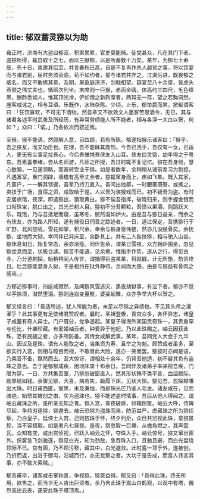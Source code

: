 ```yaml
---
---
---
```

title: 郁双蓄灵猕以为助
---



雍正时，济南有大盗曰郁双，积案累累，官吏莫能捕。徒党甚众，凡在其门下者，盗掠所得，辄自取十之七，而以三献郁，以是所蓄数十万矣。某年，为郁七十寿辰，先十日，柬邀其侣至，并言春秋已高，自是不复再作杀人越货之事，将以饮宴而与诸君别，届时务须贲临，苟不如约者，誓与诸君共弃之。江湖后进，既畏郁之威名，而又不敢拂其意，及期，果盈庭济济，剑戟相望。筵宴至八十余席，皆虎头燕颔之伟丈夫也，循班次列坐。末席则一巨猴，赤面金睛，体高约三四尺，毛色绛黑，酬酢悉如人，惟其顶光滑，俨如僧之新剃席者，两耳无一存，望之若黝洞然。座客咸诧之，相与耳语。乐既作，水陆杂陈。少顷，止乐，郁举爵而笑，掀髯谓客曰：「狂饮寡欢，不可无下酒物，然吾辈又不欲效文人墨客苦思酒令，无已，其与诸君各述平时武勇及所经历，有异常劳绩能人所不能者，相与各浮一大白以贺，何如？」众曰：「诺。」乃各依次而叙述焉。

至猴，猴不能语，然颇解人意，目四顾，若有所陈。郁遂指猴示诸客曰：「猴乎，吾之侠友，而又功臣也。在理，吾不能昧其勋烈。今吾已洗手，吾仅有一女，已适人，更无有尘事足扰吾心，今后吾惟携吾侠友入山耳。侠友曰灵猕，幼年得之于粤东。吾素喜拳棒，尝从名师游，凡师之所授，吾过时辄不复记忆。猕在吾身侧，慧心敏腕，一见遂领略，而吾转受业于猕。如是者数年，余稍稍从诸前辈习为剽掠，凡遇富室，重门洞辟，墙檐有高至丈余者，猕辄窜身而上，疾如飞隼。既入其家，凡窗户，一一解其锁键，吾辈乃持刀直入。吾间出他郡，一时腰橐既磬，或携之，卖技于广场，食宿之资，咸取给于是。人以吾为演猴戏而已，初不疑吾为盗。有时安居旅馆，夜深，即遣猕出，猎取黄白。猕不俟吾指挥，破晓归来，则手握金银而口衔珠宝，脱口出之，其光芒射人目。猕初不分吾颗粒，吾馈以果酒，则跳跃大乐。既饱，乃与吾抵足而寝，虽寒冬，腻然温如炉火。由是吾与猕日益亲，而余之有侠友，亦为路人所知，遂有捕役日伺吾之踪迹者。一日，道过保定，吾携猕行于旷野，北风怒吼，雪花如掌，积尺余，幸余与猕身驱伟健，然亦几没胫骨矣。余抚猕，坐地而大恸。幸同伴已舁床至，余卧其上，并布二人各扶猕，相与驰入山谷。猕休息旬日，始复常态，余亦渐痊。同伴告余，谓某日雪夜，众方拥炉围坐，忽见猕坌息而至，状极仓遽。猕苦不能语，见余辈，惟指手作势。遂从之行，得见古寺，乃分道刺探，始稍稍闻人传言，谓捕得巨盗某某，将就戳，计无所施，愁苦终日。后念猕能潜身入狱，于是相约在狱外静待。余闻而大感，由是与猕益有骨肉之感焉。」

方郁述猕事时，四座咸寂然，及闻猕风雪逃灾、黑夜劫狱事，有泣下者。郁亦不觉以手掠须，澘然堕泪。猕则连自变量觥，婆娑起舞，众亦争举大杯以贺之。

郁又续言曰：「吾适所述，犹人所能为者，未足以尽猕之异绩也。不见其头颅之濯濯乎？此其事更有足使诸君赞叹者。曩时，圣祖登极，青宫众多，各怀异志，诸皇子咸蓄有奇人异士。门户既分，党争遂起。某皇子得海外某国贡奇珠一，其贵重罕与伦比，什袭珍藏。布爱姬岫云者，钟爱异于他妃，乃以此珠赐之。岫云因获此珠，恐有觊觎之者，亦多所防备。其侍女咸解武事。某年，吾同党人大会于九华山，因议及是珠，谓有人能取之者，当集资为寿，且举之为魁。顾赞成者虽多，至欲实行入宫，则相与瞠目而视，不敢冒此大险，遂亦一笑而罢。猕彼时亦闻是语，乃乘吾不备，飘然而去。吾大惊讶，谓相处十余年，仍背吾他适，初不疑其负有盗珠之意也。吾于是郁郁成疾，困顷床席十布余日。吾同伴及诸弟子率来视吾疾，门限为穿。一日，方共集吾室，乃猕忽破窗直入，然其形状殊不类平昔，血溢额际，痂厚结如钱。余骤见猕，大喜，病若失，趿履下床，见状大惊。猕见吾，忽探颊嗛出大珠。时日甫西匿，室黑，末及秉烛，而是珠光芒乃鉴人毛发。诸友咸在，见而骇绝，始悟其被创之由，实为盗珠也。猕不能述盗时情事，吾后从他人得闻之。谓岫云藏珠之所，虽所亲无知之者。猕入宫，乘夜破扉，倾箱倒箧。岫云大呼，侍婢尽起，争持刃逐猕，猕遁去。岫云恐猕为盗珠而来，防范益严。虑藏珠之所为猕侦察，乃白皇子，廷侠士入宫，己则抱珠于怀，终夕列炬，众目共监视此珠，意猕虽狡，当不容猎取。如是者凡七昼夜。是夜，猕忽取一巨爆，从檐角燃之，其声震瓦。众知有变，咸出宫侦视，已跃入岫云之怀，夺珠入手。岫云惊号，猕又窜出窗外。侠客急飞剑驰逐，猕见白光，知为劲敌，急吞珠入口，且驰且避，而白光盘绕顶际不已。宫有圊，乃不顾污秽，藏其中，白光遽敛。此时露一顶于外，遂被创，乃折而返，出浴于御沟，沿城而行，亦无觉察之者。大功于是告成，而宫人讳言其事，亦不敢大索贼。」

郁言甫毕，诸客咸击掌称善，争视猕，猕意益得。郁又曰：「吾得此珠，终无所用，欲售之，而当世无人肯出巨资者。余乃舍此珠于嵩山白鹤观，以观中有塔，巍然高出云表，遂安此珠于塔顶焉。」